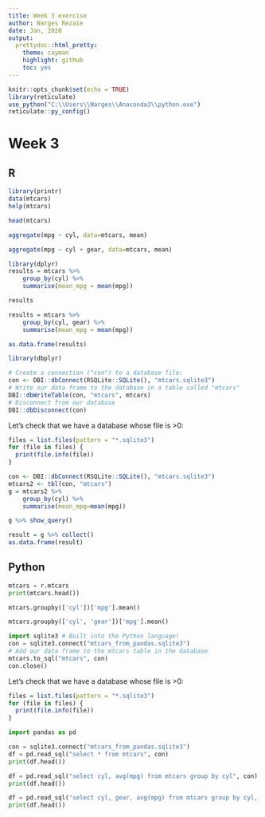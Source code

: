 ---
title: Week 3 exercise
author: Narges Rezaie
date: Jan, 2020
output:
  prettydoc::html_pretty:
    theme: cayman
    highlight: github
    toc: yes
---

```{r setup, include=FALSE}
knitr::opts_chunk$set(echo = TRUE)
library(reticulate)
use_python("C:\\Users\\Narges\\Anaconda3\\python.exe")
reticulate::py_config()
```


# **Week 3**

## R
```{r}
library(printr)
data(mtcars)
help(mtcars)

head(mtcars)
```

```{r}
aggregate(mpg ~ cyl, data=mtcars, mean)
```


```{r}
aggregate(mpg ~ cyl + gear, data=mtcars, mean)
```

```{r}
library(dplyr)
results = mtcars %>%
    group_by(cyl) %>%
    summarise(mean_mpg = mean(mpg))

results
```

```{r}
results = mtcars %>%
    group_by(cyl, gear) %>%
    summarise(mean_mpg = mean(mpg))

as.data.frame(results)
```
```{r}
library(dbplyr)

# Create a connection ("con") to a database file:
con <- DBI::dbConnect(RSQLite::SQLite(), "mtcars.sqlite3")
# Write our data frame to the database in a table called "mtcars"
DBI::dbWriteTable(con, "mtcars", mtcars)
# Disconnect from our database
DBI::dbDisconnect(con)
```
Let’s check that we have a database whose file is >0:
```{r}
files = list.files(pattern = "*.sqlite3")
for (file in files) {
  print(file.info(file))
}
```


```{r}
con <- DBI::dbConnect(RSQLite::SQLite(), "mtcars.sqlite3")
mtcars2 <- tbl(con, "mtcars")
g = mtcars2 %>% 
    group_by(cyl) %>%
    summarise(mean_mpg=mean(mpg))

g %>% show_query()
```
```{r}
result = g %>% collect()
as.data.frame(result)
```

## Python

```{python}
mtcars = r.mtcars
print(mtcars.head())
```

```{python}
mtcars.groupby(['cyl'])['mpg'].mean()
```
```{python}
mtcars.groupby(['cyl', 'gear'])['mpg'].mean()
```

```{python}
import sqlite3 # Built into the Python language!
con = sqlite3.connect("mtcars_from_pandas.sqlite3")
# Add our data frame to the mtcars table in the database
mtcars.to_sql("mtcars", con)
con.close()
```

Let’s check that we have a database whose file is >0:
```{r}
files = list.files(pattern = "*.sqlite3")
for (file in files) {
  print(file.info(file))
}
```

```{python}
import pandas as pd

con = sqlite3.connect("mtcars_from_pandas.sqlite3")
df = pd.read_sql("select * from mtcars", con)
print(df.head())

```


```{python}
df = pd.read_sql("select cyl, avg(mpg) from mtcars group by cyl", con)
print(df.head())

```

```{python}
df = pd.read_sql("select cyl, gear, avg(mpg) from mtcars group by cyl, gear", con)
print(df.head())

```

